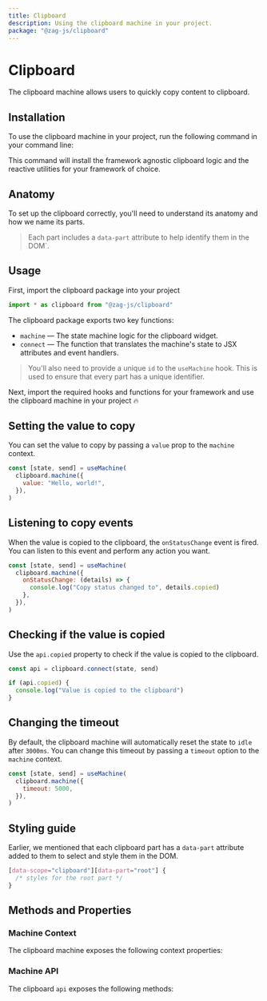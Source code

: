 ```yaml
---
title: Clipboard
description: Using the clipboard machine in your project.
package: "@zag-js/clipboard"
---
```


# Clipboard

The clipboard machine allows users to quickly copy content to clipboard.

<Resources pkg="@zag-js/clipboard" />

<Showcase id="Clipboard" />

## Installation

To use the clipboard machine in your project, run the following command in your
command line:

<CodeSnippet id="clipboard/installation.mdx" />

This command will install the framework agnostic clipboard logic and the
reactive utilities for your framework of choice.

## Anatomy

To set up the clipboard correctly, you'll need to understand its anatomy and how
we name its parts.

> Each part includes a `data-part` attribute to help identify them in the DOM`.

<Anatomy id="clipboard" />

## Usage

First, import the clipboard package into your project

```jsx
import * as clipboard from "@zag-js/clipboard"
```

The clipboard package exports two key functions:

- `machine` — The state machine logic for the clipboard widget.
- `connect` — The function that translates the machine's state to JSX attributes
  and event handlers.

> You'll also need to provide a unique `id` to the `useMachine` hook. This is
> used to ensure that every part has a unique identifier.

Next, import the required hooks and functions for your framework and use the
clipboard machine in your project 🔥

<CodeSnippet id="clipboard/usage.mdx" />

## Setting the value to copy

You can set the value to copy by passing a `value` prop to the `machine`
context.

```jsx {3}
const [state, send] = useMachine(
  clipboard.machine({
    value: "Hello, world!",
  }),
)
```

## Listening to copy events

When the value is copied to the clipboard, the `onStatusChange` event is fired.
You can listen to this event and perform any action you want.

```jsx {3}
const [state, send] = useMachine(
  clipboard.machine({
    onStatusChange: (details) => {
      console.log("Copy status changed to", details.copied)
    },
  }),
)
```

## Checking if the value is copied

Use the `api.copied` property to check if the value is copied to the clipboard.

```jsx {3}
const api = clipboard.connect(state, send)

if (api.copied) {
  console.log("Value is copied to the clipboard")
}
```

## Changing the timeout

By default, the clipboard machine will automatically reset the state to `idle`
after `3000ms`. You can change this timeout by passing a `timeout` option to the
`machine` context.

```jsx {3}
const [state, send] = useMachine(
  clipboard.machine({
    timeout: 5000,
  }),
)
```

## Styling guide

Earlier, we mentioned that each clipboard part has a `data-part` attribute added
to them to select and style them in the DOM.

```css
[data-scope="clipboard"][data-part="root"] {
  /* styles for the root part */
}
```

## Methods and Properties

### Machine Context

The clipboard machine exposes the following context properties:

<ContextTable name="clipboard" />

### Machine API

The clipboard `api` exposes the following methods:

<ApiTable name="clipboard" />
